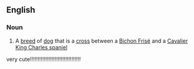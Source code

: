==English==

===Noun===
{{en-noun}}

# A [[breed]] of [[dog]] that is a [[cross]] between a [[Bichon Frisé]] and a [[Cavalier King Charles spaniel]]
very cute!!!!!!!!!!!!!!!!!!!!!!!!!!!!!!!!!